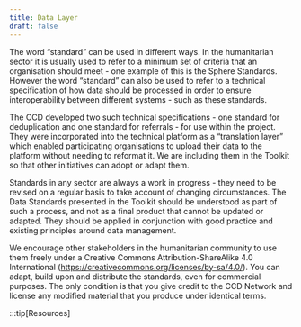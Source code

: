 ```yaml
---
title: Data Layer
draft: false
---
```


The word “standard” can be used in different ways. In the humanitarian sector it is usually used to refer to a minimum set of criteria that an organisation should meet - one example of this is the Sphere Standards. However the word “standard” can also be used to refer to a technical specification of how data should be processed in order to ensure interoperability between different systems - such as these standards.

The CCD developed two such technical specifications - one standard for deduplication and one standard for referrals - for use within the project. They were incorporated into the technical platform as a “translation layer” which enabled participating organisations to upload their data to the platform without needing to reformat it. We are including them in the Toolkit so that other initiatives can adopt or adapt them.

Standards in any sector are always a work in progress - they need to be revised on a regular basis to take account of changing circumstances. The Data Standards presented in the Toolkit should be understood as part of such a process, and not as a final product that cannot be updated or adapted. They should be applied in conjunction with good practice and existing principles around data management.

We encourage other stakeholders in the humanitarian community to use them freely under a Creative Commons Attribution-ShareAlike 4.0 International (https://creativecommons.org/licenses/by-sa/4.0/). You can adapt, build upon and distribute the standards, even for commercial purposes. The only condition is that you give credit to the CCD Network and license any modified material that you produce under identical terms.

:::tip[Resources]

<LinkCard
  title="Data Standards for Interoperability: Guidance Note"
  icon="star"  href="https://docs.google.com/document/d/1wTXmnpLgLylxcQA80Aizo6hkF-fvZRDNIueSWHk8hmw/edit?usp=sharing"
  description="Data Standards for Interoperability: Guidance Note"
/>

<LinkCard
  title="Semantic Standard for Deduplication"
  icon="star"  href="https://docs.google.com/spreadsheets/d/1tH7KL-m2sw8Ioc8UBzlrFVsThxwvELZ3Oxh7aAQyNOg/edit?usp=sharing"
  description="Semantic Standard for Deduplication"
/>

<LinkCard
  title="Semantic Standard for Referral"
  icon="star" href="https://docs.google.com/spreadsheets/d/1icEkftUv0UmpM5fWsEUEAp6WxCu8BTZL5Y2XmKBdFeE/edit?usp=sharing"
  description="Semantic Standard for Referral"
/>